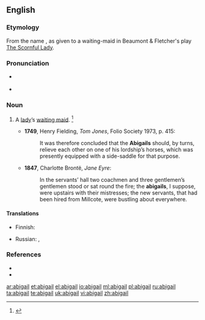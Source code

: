 {{also|Abigail}}
==English==

===Etymology===
From the name {{term|Abigail}}, as given to a waiting-maid in Beaumont & Fletcher's play [[w:The Scornful Lady|The Scornful Lady]].

===Pronunciation===
* {{a|RP}} {{IPA|/ˈa.bɪ.ɡeɪl/}}
* {{a|US}} {{IPA|/ˈa.bɪ.ɡeɪl/}}

===Noun===
{{en-noun}}

# {{context|obsolete|lang=en}} A [[lady]]’s [[waiting maid]]. {{defdate|Mid 17<sup>th</sup> century.}}<ref>{{reference-book | last =| first = | authorlink =  | coauthors =  | editor =Brown, Lesley  | others =  | title = The Shorter Oxford English Dictionary | origdate =  | origyear = 1933| origmonth =  | url =  | format =  | accessdate =  | accessyear =  | accessmonth =  | edition = 5th | date =  | year =2003| month =  | publisher =Oxford University Press  | location =Oxford, UK | language =  | id =  | doi = | isbn =978-0-19-860575-7 | lccn = | ol = | pages =4| chapter =  | chapterurl =  | quote =}}</ref>
#* '''1749''', Henry Fielding, ''Tom Jones'', Folio Society 1973, p. 415:
#*: It was therefore concluded that the '''Abigails''' should, by turns, relieve each other on one of his lordship’s horses, which was presently equipped with a side-saddle for that purpose.
#* '''1847''', Charlotte Brontë, ''Jane Eyre'':
#*: In the servants’ hall two coachmen and three gentlemen’s gentlemen stood or sat round the fire; the '''abigails''', I suppose, were upstairs with their mistresses; the new servants, that had been hired from Millcote, were bustling about everywhere.

====Translations====
{{trans-top|lady's waiting-maid}}
* Finnish: {{t|fi|kamarineito}}
{{trans-mid}}
* Russian: {{t+|ru|горничная|f|tr=górničnaja|sc=Cyrl}}, {{t+|ru|камеристка|f|tr=kamerístka|sc=Cyrl}}
{{trans-bottom}}

===References===
<references/>
* {{R:Century 1911}}
* {{R:Webster 1913}}

[[ar:abigail]]
[[et:abigail]]
[[el:abigail]]
[[io:abigail]]
[[ml:abigail]]
[[pl:abigail]]
[[ru:abigail]]
[[ta:abigail]]
[[te:abigail]]
[[uk:abigail]]
[[vi:abigail]]
[[zh:abigail]]